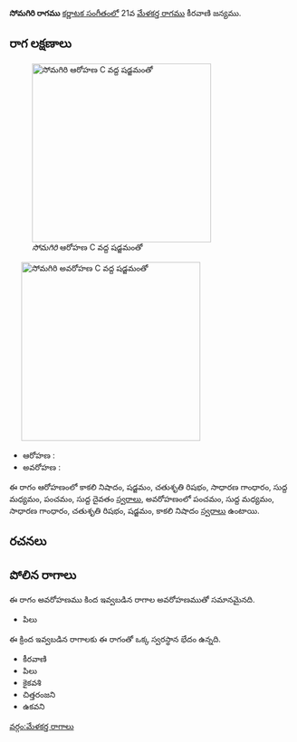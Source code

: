 {{Infobox ragam
	| name          	= సోమగిరి
	| synonym	    	= 
	| mela          	= 
	| chakra        	= 
	| janaka        	= 
	| type          	= సంపూర్ణ-షడవ
	| arohanam      	= {{svaraC|N3|S|R2|G2|M1|P|D1}} 
	| avarohanam    	= {{svaraC|P|M1|G2|R2|S|N3}}
	| jeeva         	=
	| chhaya        	=
	| nyasa         	=
	| vishesha      	= 
	| equivalent  		= 
}}
{{కర్ణాటక సంగీత రాగాలు}}
'''సోమగిరి రాగము''' [[కర్ణాటక సంగీతం]]లో 21వ [[మేళకర్త రాగము]] కీరవాణి జన్యము. 


==రాగ లక్షణాలు==
[[Image:somagiri_ar_kb2wiki.png|thumb|right|316px|''సోమగిరి'' ఆరోహణ C వద్ద షడ్జమంతో]]
	[[Image:somagiri_av_kb2wiki.png|thumb|right|316px|''సోమగిరి'' అవరోహణ C వద్ద షడ్జమంతో]]

* ఆరోహణ : {{svaraC|N3|S|R2|G2|M1|P|D1}} 
* అవరోహణ : {{svaraC|P|M1|G2|R2|S|N3}}

ఈ రాగం ఆరోహణంలో కాకలి  నిషాదం, షడ్జమం, చతుశృతి రిషభం, సాధారణ  గాంధారం, సుద్ద మధ్యమం, పంచమం, సుద్ద దైవతం [[స్వరాలు]], అవరోహణంలో పంచమం, సుద్ద మధ్యమం, సాధారణ  గాంధారం, చతుశృతి రిషభం, షడ్జమం, కాకలి  నిషాదం [[స్వరాలు]] ఉంటాయి.

==రచనలు==



==పోలిన రాగాలు==
ఈ రాగం అవరోహణము కింద ఇవ్వబడిన రాగాల అవరోహణముతో సమానమైనది.
* పిలు

ఈ క్రింద ఇవ్వబడిన రాగాలకు ఈ రాగంతో ఒక్క స్వరస్థాన భేదం ఉన్నది.
* కీరవాణి
* పిలు
* కైకవశి
* చిత్తరంజని
* ఉకవని



[[వర్గం:మేళకర్త రాగాలు]]
